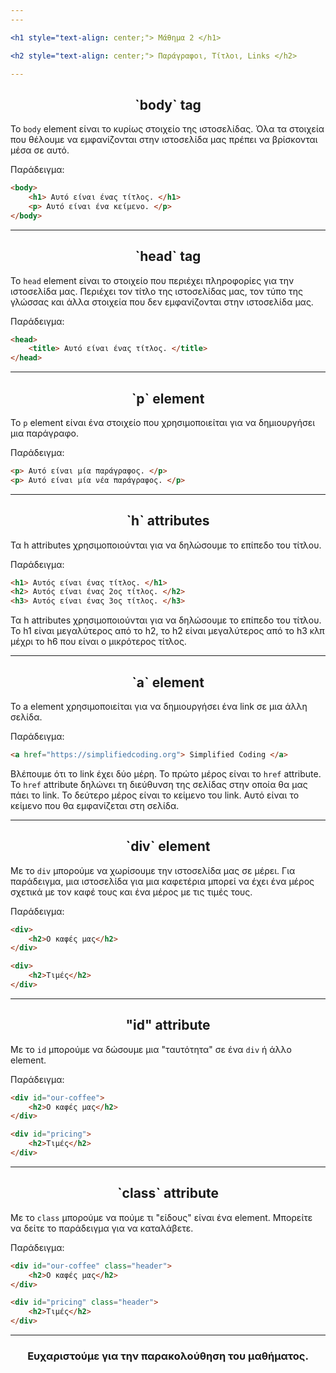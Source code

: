 ```yaml
---
---

<h1 style="text-align: center;"> Μάθημα 2 </h1>

<h2 style="text-align: center;"> Παράγραφοι, Τίτλοι, Links </h2>

---
```


<h2 style="text-align: center;"> `body` tag </h2>

Το ```body``` element είναι το κυρίως στοιχείο της ιστοσελίδας. 
Όλα τα στοιχεία που θέλουμε να εμφανίζονται στην ιστοσελίδα μας πρέπει να βρίσκονται μέσα σε αυτό.

Παράδειγμα:

```html
<body>
    <h1> Αυτό είναι ένας τίτλος. </h1>
    <p> Αυτό είναι ένα κείμενο. </p>
</body>
```

---

<h2 style="text-align: center;"> `head` tag </h2>

Το ```head``` element είναι το στοιχείο που περιέχει πληροφορίες για την ιστοσελίδα μας.
Περιέχει τον τίτλο της ιστοσελίδας μας, τον τύπο της γλώσσας και άλλα στοιχεία που δεν εμφανίζονται στην ιστοσελίδα μας.

Παράδειγμα:

```html
<head>
    <title> Αυτό είναι ένας τίτλος. </title>
</head>
```

---

<h2 style="text-align: center;"> `p` element </h2>

Το ```p``` element είναι ένα στοιχείο που χρησιμοποιείται για να δημιουργήσει μια παράγραφο.

Παράδειγμα:

```html
<p> Αυτό είναι μία παράγραφος. </p>
<p> Αυτό είναι μία νέα παράγραφος. </p>
```

---

<h2 style="text-align: center;"> `h` attributes </h2>

Τα h attributes χρησιμοποιούνται για να δηλώσουμε το επίπεδο του τίτλου.

Παράδειγμα:

```html
<h1> Αυτός είναι ένας τίτλος. </h1>
<h2> Αυτός είναι ένας 2ος τίτλος. </h2>
<h3> Αυτός είναι ένας 3ος τίτλος. </h3>
```

Τα h attributes χρησιμοποιούνται για να δηλώσουμε το επίπεδο του τίτλου.
Το h1 είναι μεγαλύτερος από το h2, το h2 είναι μεγαλύτερος από το h3 κλπ μέχρι το h6 που είναι ο μικρότερος τίτλος.


---

<h2 style="text-align: center;"> `a` element </h2>

Το a element χρησιμοποιείται για να δημιουργήσει ένα link σε μια άλλη σελίδα.

Παράδειγμα:

```html
<a href="https://simplifiedcoding.org"> Simplified Coding </a>
```

Βλέπουμε ότι το link έχει δύο μέρη. 
Το πρώτο μέρος είναι το `href` attribute. Το `href` attribute δηλώνει τη διεύθυνση της σελίδας στην οποία θα μας πάει το link. 
Το δεύτερο μέρος είναι το κείμενο του link. Αυτό είναι το κείμενο που θα εμφανίζεται στη σελίδα.

---

<h2 style="text-align: center;"> `div` element </h2>

Με το `div` μπορούμε να χωρίσουμε την ιστοσελίδα μας σε μέρει.
Για παράδειγμα, μια ιστοσελίδα για μια καφετέρια μπορεί να έχει ένα μέρος σχετικά με τον καφέ τους και ένα μέρος με τις τιμές τους.

Παράδειγμα:

```html
<div>
    <h2>Ο καφές μας</h2>
</div>

<div>
    <h2>Τιμές</h2>
</div>
```

---

<h2 style="text-align: center;"> "id" attribute </h2>

Με το `id` μπορούμε να δώσουμε μια "ταυτότητα" σε ένα `div` ή άλλο element.

Παράδειγμα:

```html
<div id="our-coffee">
    <h2>Ο καφές μας</h2>
</div>

<div id="pricing">
    <h2>Τιμές</h2>
</div>
```



---

<h2 style="text-align: center;"> `class` attribute </h2>

Με το `class` μπορούμε να πούμε τι "είδους" είναι ένα element. Μπορείτε να δείτε το παράδειγμα για να καταλάβετε.

Παράδειγμα:

```html
<div id="our-coffee" class="header">
    <h2>Ο καφές μας</h2>
</div>

<div id="pricing" class="header">
    <h2>Τιμές</h2>
</div>
```

---

<h3 style="text-align: center;"> Ευχαριστούμε για την παρακολούθηση του μαθήματος. </h3>